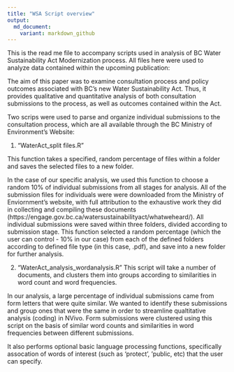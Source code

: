```yaml
---
title: "WSA Script overview"
output:
  md_document:
    variant: markdown_github
---
```


This is the read me file to accompany scripts used in analysis of BC Water Sustainability Act Modernization process. All files here were used to analyze data contained within the upcoming publication:

The aim of this paper was to examine consultation process and policy outcomes associated with BC's new Water Sustainability Act. Thus, it provides qualitative and quantitative analysis of both consultation submissions to the process, as well as outcomes contained within the Act.

Two scrips were used to parse and organize individual submissions to the consultation process, which are all available through the BC Ministry of Environment's Website:

1. "WaterAct_split files.R" 

This function takes a specified, random percentage of files within a folder and saves the selected files to a new folder. 

In the case of our specific analysis,  we used this function  to choose a random 10% of individual submissions from all stages for analysis. All of the submission files for individuals were were downloaded from the Ministry of Enviornment's website, with full attribution to the exhaustive work they did in collecting and compiling these documents (https://engage.gov.bc.ca/watersustainabilityact/whatweheard/). All individual submissions were saved within three folders, divided according to submission stage. This function  selected a random percentage (which the user can control - 10% in our case) from each of the defined folders according to defined file type (in this case, .pdf), and save into a new folder for further analysis. 

2. "WaterAct_analysis_wordanalysis.R"
This script will take a number of documents, and clusters them into groups according to similarities in word count and word frequencies.

In our analysis, a large percentage of individual submissions came from form letters that were quite similar. We wanted to identify these submissions and group ones that were the same in order to streamline qualtitative analysis (coding) in NVivo. Form submissions were clustered using this script on the basis of similar word counts and similarities in word frequencies between different submissions. 

It also performs optional basic language processing functions, specifically assocation of words of interest (such as 'protect', 'public, etc) that the user can specify.
